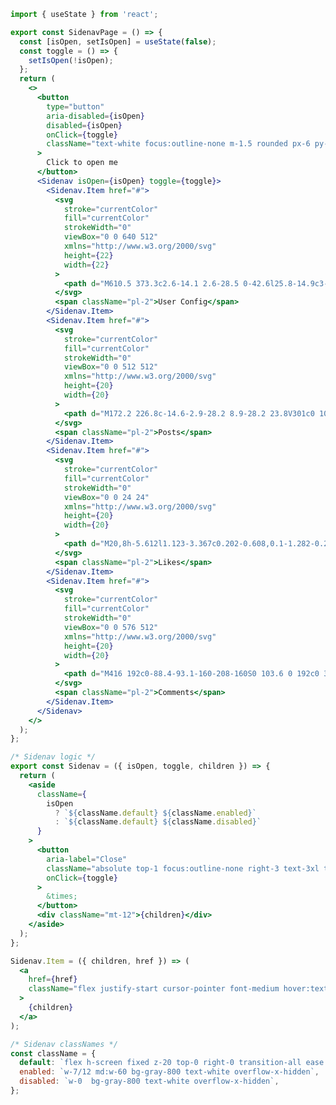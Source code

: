```jsx
import { useState } from 'react';

export const SidenavPage = () => {
  const [isOpen, setIsOpen] = useState(false);
  const toggle = () => {
    setIsOpen(!isOpen);
  };
  return (
    <>
      <button
        type="button"
        aria-disabled={isOpen}
        disabled={isOpen}
        onClick={toggle}
        className="text-white focus:outline-none m-1.5 rounded px-6 py-2 font-medium bg-gray-800"
      >
        Click to open me
      </button>
      <Sidenav isOpen={isOpen} toggle={toggle}>
        <Sidenav.Item href="#">
          <svg
            stroke="currentColor"
            fill="currentColor"
            strokeWidth="0"
            viewBox="0 0 640 512"
            xmlns="http://www.w3.org/2000/svg"
            height={22}
            width={22}
          >
            <path d="M610.5 373.3c2.6-14.1 2.6-28.5 0-42.6l25.8-14.9c3-1.7 4.3-5.2 3.3-8.5-6.7-21.6-18.2-41.2-33.2-57.4-2.3-2.5-6-3.1-9-1.4l-25.8 14.9c-10.9-9.3-23.4-16.5-36.9-21.3v-29.8c0-3.4-2.4-6.4-5.7-7.1-22.3-5-45-4.8-66.2 0-3.3.7-5.7 3.7-5.7 7.1v29.8c-13.5 4.8-26 12-36.9 21.3l-25.8-14.9c-2.9-1.7-6.7-1.1-9 1.4-15 16.2-26.5 35.8-33.2 57.4-1 3.3.4 6.8 3.3 8.5l25.8 14.9c-2.6 14.1-2.6 28.5 0 42.6l-25.8 14.9c-3 1.7-4.3 5.2-3.3 8.5 6.7 21.6 18.2 41.1 33.2 57.4 2.3 2.5 6 3.1 9 1.4l25.8-14.9c10.9 9.3 23.4 16.5 36.9 21.3v29.8c0 3.4 2.4 6.4 5.7 7.1 22.3 5 45 4.8 66.2 0 3.3-.7 5.7-3.7 5.7-7.1v-29.8c13.5-4.8 26-12 36.9-21.3l25.8 14.9c2.9 1.7 6.7 1.1 9-1.4 15-16.2 26.5-35.8 33.2-57.4 1-3.3-.4-6.8-3.3-8.5l-25.8-14.9zM496 400.5c-26.8 0-48.5-21.8-48.5-48.5s21.8-48.5 48.5-48.5 48.5 21.8 48.5 48.5-21.7 48.5-48.5 48.5zM224 256c70.7 0 128-57.3 128-128S294.7 0 224 0 96 57.3 96 128s57.3 128 128 128zm201.2 226.5c-2.3-1.2-4.6-2.6-6.8-3.9l-7.9 4.6c-6 3.4-12.8 5.3-19.6 5.3-10.9 0-21.4-4.6-28.9-12.6-18.3-19.8-32.3-43.9-40.2-69.6-5.5-17.7 1.9-36.4 17.9-45.7l7.9-4.6c-.1-2.6-.1-5.2 0-7.8l-7.9-4.6c-16-9.2-23.4-28-17.9-45.7.9-2.9 2.2-5.8 3.2-8.7-3.8-.3-7.5-1.2-11.4-1.2h-16.7c-22.2 10.2-46.9 16-72.9 16s-50.6-5.8-72.9-16h-16.7C60.2 288 0 348.2 0 422.4V464c0 26.5 21.5 48 48 48h352c10.1 0 19.5-3.2 27.2-8.5-1.2-3.8-2-7.7-2-11.8v-9.2z" />
          </svg>
          <span className="pl-2">User Config</span>
        </Sidenav.Item>
        <Sidenav.Item href="#">
          <svg
            stroke="currentColor"
            fill="currentColor"
            strokeWidth="0"
            viewBox="0 0 512 512"
            xmlns="http://www.w3.org/2000/svg"
            height={20}
            width={20}
          >
            <path d="M172.2 226.8c-14.6-2.9-28.2 8.9-28.2 23.8V301c0 10.2 7.1 18.4 16.7 22 18.2 6.8 31.3 24.4 31.3 45 0 26.5-21.5 48-48 48s-48-21.5-48-48V120c0-13.3-10.7-24-24-24H24c-13.3 0-24 10.7-24 24v248c0 89.5 82.1 160.2 175 140.7 54.4-11.4 98.3-55.4 109.7-109.7 17.4-82.9-37-157.2-112.5-172.2zM209 0c-9.2-.5-17 6.8-17 16v31.6c0 8.5 6.6 15.5 15 15.9 129.4 7 233.4 112 240.9 241.5.5 8.4 7.5 15 15.9 15h32.1c9.2 0 16.5-7.8 16-17C503.4 139.8 372.2 8.6 209 0zm.3 96c-9.3-.7-17.3 6.7-17.3 16.1v32.1c0 8.4 6.5 15.3 14.8 15.9 76.8 6.3 138 68.2 144.9 145.2.8 8.3 7.6 14.7 15.9 14.7h32.2c9.3 0 16.8-8 16.1-17.3-8.4-110.1-96.5-198.2-206.6-206.7z" />
          </svg>
          <span className="pl-2">Posts</span>
        </Sidenav.Item>
        <Sidenav.Item href="#">
          <svg
            stroke="currentColor"
            fill="currentColor"
            strokeWidth="0"
            viewBox="0 0 24 24"
            xmlns="http://www.w3.org/2000/svg"
            height={20}
            width={20}
          >
            <path d="M20,8h-5.612l1.123-3.367c0.202-0.608,0.1-1.282-0.275-1.802S14.253,2,13.612,2H12c-0.297,0-0.578,0.132-0.769,0.36 L6.531,8H4c-1.103,0-2,0.897-2,2v9c0,1.103,0.897,2,2,2h3h10.307c0.829,0,1.581-0.521,1.873-1.298l2.757-7.351 C21.979,12.239,22,12.12,22,12v-2C22,8.897,21.103,8,20,8z M4,10h2v9H4V10z M20,11.819L17.307,19H8V9.362L12.468,4l1.146,0 l-1.562,4.683c-0.103,0.305-0.051,0.64,0.137,0.901C12.377,9.846,12.679,10,13,10h7V11.819z" />
          </svg>
          <span className="pl-2">Likes</span>
        </Sidenav.Item>
        <Sidenav.Item href="#">
          <svg
            stroke="currentColor"
            fill="currentColor"
            strokeWidth="0"
            viewBox="0 0 576 512"
            xmlns="http://www.w3.org/2000/svg"
            height={20}
            width={20}
          >
            <path d="M416 192c0-88.4-93.1-160-208-160S0 103.6 0 192c0 34.3 14.1 65.9 38 92-13.4 30.2-35.5 54.2-35.8 54.5-2.2 2.3-2.8 5.7-1.5 8.7S4.8 352 8 352c36.6 0 66.9-12.3 88.7-25 32.2 15.7 70.3 25 111.3 25 114.9 0 208-71.6 208-160zm122 220c23.9-26 38-57.7 38-92 0-66.9-53.5-124.2-129.3-148.1.9 6.6 1.3 13.3 1.3 20.1 0 105.9-107.7 192-240 192-10.8 0-21.3-.8-31.7-1.9C207.8 439.6 281.8 480 368 480c41 0 79.1-9.2 111.3-25 21.8 12.7 52.1 25 88.7 25 3.2 0 6.1-1.9 7.3-4.8 1.3-2.9.7-6.3-1.5-8.7-.3-.3-22.4-24.2-35.8-54.5z" />
          </svg>
          <span className="pl-2">Comments</span>
        </Sidenav.Item>
      </Sidenav>
    </>
  );
};

/* Sidenav logic */
export const Sidenav = ({ isOpen, toggle, children }) => {
  return (
    <aside
      className={
        isOpen
          ? `${className.default} ${className.enabled}`
          : `${className.default} ${className.disabled}`
      }
    >
      <button
        aria-label="Close"
        className="absolute top-1 focus:outline-none right-3 text-3xl text-white cursor-pointer"
        onClick={toggle}
      >
        &times;
      </button>
      <div className="mt-12">{children}</div>
    </aside>
  );
};

Sidenav.Item = ({ children, href }) => (
  <a
    href={href}
    className="flex justify-start cursor-pointer font-medium hover:text-gray-400 ml-8 mb-10"
  >
    {children}
  </a>
);

/* Sidenav classNames */
const className = {
  default: `flex h-screen fixed z-20 top-0 right-0 transition-all ease duration-200`,
  enabled: `w-7/12 md:w-60 bg-gray-800 text-white overflow-x-hidden`,
  disabled: `w-0  bg-gray-800 text-white overflow-x-hidden`,
};
```
